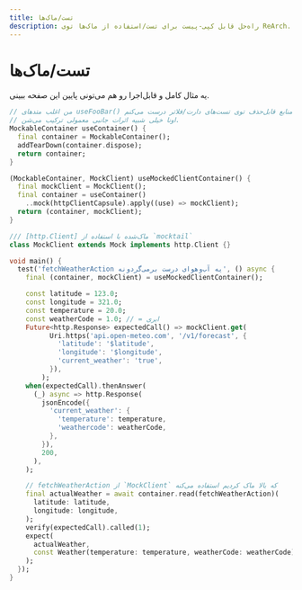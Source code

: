```yaml
---
title: تست/ماک‌ها
description: راه‌حل قابل کپی-پیست برای تست/استفاده از ماک‌ها توی ReArch.
---
```


# تست/ماک‌ها
یه مثال کامل و قابل‌اجرا رو هم می‌تونی پایین این صفحه ببینی.

```dart title="ماک کردن کپسول‌ها توی تست‌های دارت"
// من اغلب متدهای useFooBar() رو برای منابع قابل‌حذف توی تست‌های دارت/فلاتر درست می‌کنم.  
// اونا خیلی شبیه اثرات جانبی معمولی ترکیب می‌شن.  
MockableContainer useContainer() {
  final container = MockableContainer();
  addTearDown(container.dispose);
  return container;
}

(MockableContainer, MockClient) useMockedClientContainer() {
  final mockClient = MockClient();
  final container = useContainer()
    ..mock(httpClientCapsule).apply((use) => mockClient);
  return (container, mockClient);
}

/// [http.Client] ماک‌شده با استفاده از `mocktail`
class MockClient extends Mock implements http.Client {}

void main() {
  test('fetchWeatherAction یه آب‌وهوای درست برمی‌گردونه', () async {
    final (container, mockClient) = useMockedClientContainer();

    const latitude = 123.0;
    const longitude = 321.0;
    const temperature = 20.0;
    const weatherCode = 1.0; // = ابری  
    Future<http.Response> expectedCall() => mockClient.get(
          Uri.https('api.open-meteo.com', '/v1/forecast', {
            'latitude': '$latitude',
            'longitude': '$longitude',
            'current_weather': 'true',
          }),
        );
    when(expectedCall).thenAnswer(
      (_) async => http.Response(
        jsonEncode({
          'current_weather': {
            'temperature': temperature,
            'weathercode': weatherCode,
          },
        }),
        200,
      ),
    );

    // fetchWeatherAction از `MockClient` که بالا ماک کردیم استفاده می‌کنه  
    final actualWeather = await container.read(fetchWeatherAction)(
      latitude: latitude,
      longitude: longitude,
    );
    verify(expectedCall).called(1);
    expect(
      actualWeather,
      const Weather(temperature: temperature, weatherCode: weatherCode),
    );
  });
}
```

<Zapp id="github/GregoryConrad/rearch-dart/tree/main/examples/weather_app" />
